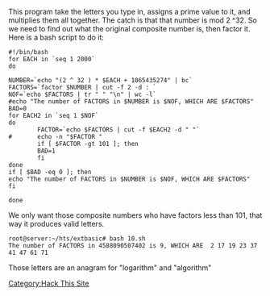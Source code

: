 This program take the letters you type in, assigns a prime value to it, and multiplies them all together. The catch is that that number is mod 2 ^32. So we need to find out what the original composite number is, then factor it. Here is a bash script to do it:
<pre>
#!/bin/bash
for EACH in `seq 1 2000`
do

NUMBER=`echo "(2 ^ 32 ) * $EACH + 1065435274" | bc`
FACTORS=`factor $NUMBER | cut -f 2 -d : `
NOF=`echo $FACTORS | tr " " "\n" | wc -l`
#echo "The number of FACTORS in $NUMBER is $NOF, WHICH ARE $FACTORS"
BAD=0
for EACH2 in `seq 1 $NOF`
do
        FACTOR=`echo $FACTORS | cut -f $EACH2 -d " "`
#       echo -n "$FACTOR "
        if [ $FACTOR -gt 101 ]; then
        BAD=1
        fi
done
if [ $BAD -eq 0 ]; then
echo "The number of FACTORS in $NUMBER is $NOF, WHICH ARE $FACTORS"
fi

done
</pre>

We only want those composite numbers who have factors less than 101, that way it produces valid letters.

<pre>
root@server:~/hts/extbasic# bash 10.sh
The number of FACTORS in 4588090507402 is 9, WHICH ARE  2 17 19 23 37 41 47 61 71
</pre>

Those letters are an anagram for "logarithm" and "algorithm"

[[Category:Hack This Site]]
